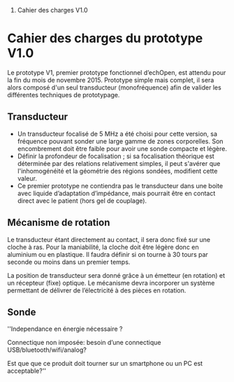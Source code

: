 # Cahier des charges V1.0

=Cahier des charges du prototype V1.0=

Le prototype V1, premier prototype fonctionnel d’echOpen, est attendu pour la fin du mois de novembre 2015. Prototype simple mais complet, il sera alors composé d'un seul transducteur (monofréquence) afin de valider les différentes techniques de prototypage.

==Transducteur==
*Un transducteur focalisé de 5 MHz a été choisi pour cette version, sa fréquence pouvant sonder une large gamme de zones corporelles. Son encombrement doit être faible pour avoir une sonde compacte et légère. 
*Définir la profondeur de focalisation ; si sa focalisation théorique est déterminée par des relations relativement simples, il peut s'avérer que l'inhomogénéité et la géométrie des régions sondées, modifient cette valeur.
*Ce premier prototype ne contiendra pas le transducteur dans une boite avec liquide d’adaptation d’impédance, mais pourrait être en contact direct avec le patient (hors gel de couplage).

==Mécanisme de rotation==

Le transducteur étant directement au contact, il sera donc fixé sur une cloche à ras. Pour la maniabilité, la cloche doit être légère donc en aluminium ou en plastique. Il faudra définir si on tourne à 30 tours par seconde ou moins dans un premier temps. 

La position de transducteur sera donné grâce à un émetteur (en rotation) et un récepteur (fixe) optique. Le mécanisme devra incorporer un système permettant de délivrer de l’électricité à des pièces en rotation.

==Sonde==
''Independance en énergie nécessaire ?

Connectique non imposée: besoin d’une connectique USB/bluetooth/wifi/analog?

Est que que ce produit doit tourner sur un smartphone ou un PC est acceptable?''